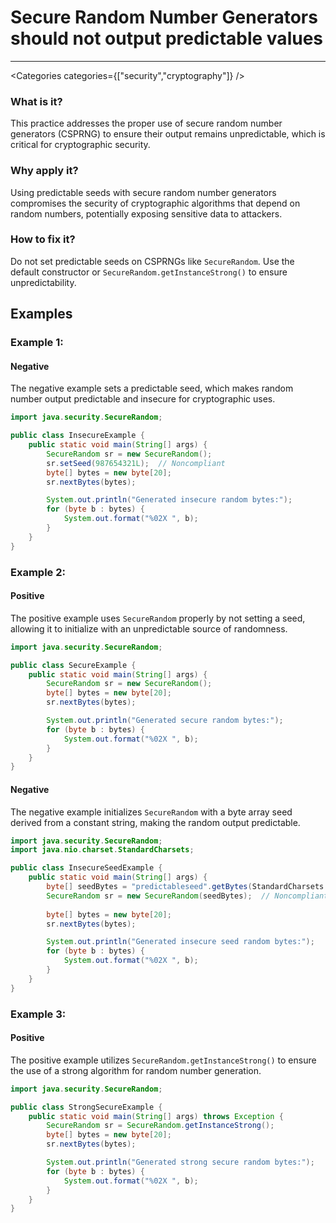 

# Secure Random Number Generators should not output predictable values

<Severity severity={SeverityLevels.CRITICAL} />

---

<Categories categories={["security","cryptography"]} />

### What is it?
This practice addresses the proper use of secure random number generators (CSPRNG) to ensure their output remains unpredictable, which is critical for cryptographic security.

### Why apply it?
Using predictable seeds with secure random number generators compromises the security of cryptographic algorithms that depend on random numbers, potentially exposing sensitive data to attackers.

### How to fix it?
Do not set predictable seeds on CSPRNGs like `SecureRandom`. Use the default constructor or `SecureRandom.getInstanceStrong()` to ensure unpredictability.

## Examples

### Example 1:

<!-- #example -->

#### Negative

<!-- #example_negative_description -->
The negative example sets a predictable seed, which makes random number output predictable and insecure for cryptographic uses.

<!-- #example_negative_code -->
```java
import java.security.SecureRandom;

public class InsecureExample {
    public static void main(String[] args) {
        SecureRandom sr = new SecureRandom();
        sr.setSeed(987654321L);  // Noncompliant
        byte[] bytes = new byte[20];
        sr.nextBytes(bytes);

        System.out.println("Generated insecure random bytes:");
        for (byte b : bytes) {
            System.out.format("%02X ", b);
        }
    }
}
```

### Example 2:

<!-- #example -->

#### Positive

<!-- #example_positive_description -->
The positive example uses `SecureRandom` properly by not setting a seed, allowing it to initialize with an unpredictable source of randomness.

<!-- #example_positive_code -->
```java
import java.security.SecureRandom;

public class SecureExample {
    public static void main(String[] args) {
        SecureRandom sr = new SecureRandom(); 
        byte[] bytes = new byte[20];
        sr.nextBytes(bytes);

        System.out.println("Generated secure random bytes:");
        for (byte b : bytes) {
            System.out.format("%02X ", b);
        }
    }
}
```

#### Negative

<!-- #example_negative_description -->
The negative example initializes `SecureRandom` with a byte array seed derived from a constant string, making the random output predictable.

<!-- #example_negative_code -->
```java
import java.security.SecureRandom;
import java.nio.charset.StandardCharsets;

public class InsecureSeedExample {
    public static void main(String[] args) {
        byte[] seedBytes = "predictableseed".getBytes(StandardCharsets.UTF_8);
        SecureRandom sr = new SecureRandom(seedBytes);  // Noncompliant
        
        byte[] bytes = new byte[20];
        sr.nextBytes(bytes);

        System.out.println("Generated insecure seed random bytes:");
        for (byte b : bytes) {
            System.out.format("%02X ", b);
        }
    }
}
```

### Example 3:

<!-- #example -->

#### Positive

<!-- #example_positive_description -->
The positive example utilizes `SecureRandom.getInstanceStrong()` to ensure the use of a strong algorithm for random number generation.

<!-- #example_positive_code -->
```java
import java.security.SecureRandom;

public class StrongSecureExample {
    public static void main(String[] args) throws Exception {
        SecureRandom sr = SecureRandom.getInstanceStrong();
        byte[] bytes = new byte[20];
        sr.nextBytes(bytes);

        System.out.println("Generated strong secure random bytes:");
        for (byte b : bytes) {
            System.out.format("%02X ", b);
        }
    }
}
```